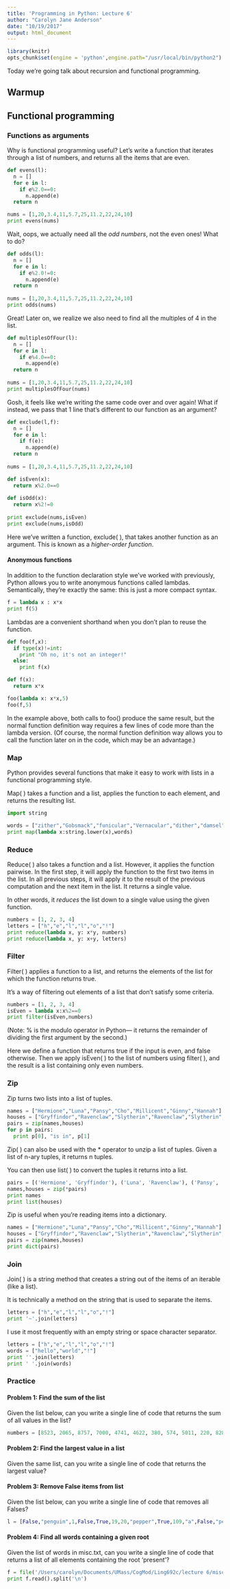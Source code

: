 ```yaml
---
title: 'Programming in Python: Lecture 6'
author: "Carolyn Jane Anderson"
date: "10/19/2017"
output: html_document
---
```


```r
library(knitr)
opts_chunk$set(engine = 'python',engine.path="/usr/local/bin/python2")
```

Today we're going talk about recursion and functional programming.

<h2>Warmup</h2>

<h2>Functional programming</h2>

<h3>Functions as arguments</h3>

Why is functional programming useful? Let's write a function that iterates through a list of numbers, and returns all the items that are even.

```python
def evens(l):
  n = []
  for e in l:
    if e%2.0==0:
      n.append(e)
  return n

nums = [1,20,3.4,11,5.7,25,11.2,22,24,10]
print evens(nums)
```

Wait, oops, we actually need all the *odd numbers*, not the even ones! What to do?

```python
def odds(l):
  n = []
  for e in l:
    if e%2.0!=0:
      n.append(e)
  return n
  
nums = [1,20,3.4,11,5.7,25,11.2,22,24,10]
print odds(nums)
```

Great! Later on, we realize we also need to find all the multiples of 4 in the list.

```python
def multiplesOfFour(l):
  n = []
  for e in l:
    if e%4.0==0:
      n.append(e)
  return n
  
nums = [1,20,3.4,11,5.7,25,11.2,22,24,10]
print multiplesOfFour(nums)
```

Gosh, it feels like we're writing the same code over and over again! What if instead, we pass that 1 line that's different to our function as an argument?

```python

def exclude(l,f):
  n = []
  for e in l:
    if f(e):
      n.append(e)
  return n
  
nums = [1,20,3.4,11,5.7,25,11.2,22,24,10]

def isEven(x):
  return x%2.0==0
  
def isOdd(x):
  return x%2!=0
  
print exclude(nums,isEven)
print exclude(nums,isOdd)
```

Here we've written a function, exclude( ), that takes another function as an argument. This is known as a *higher-order function*.

<h4>Anonymous functions</h4>

In addition to the function declaration style we've worked with previously, Python allows you to write anonymous functions called lambdas. Semantically, they're exactly the same: this is just a more compact syntax.

```python
f = lambda x : x*x
print f(5)
```

Lambdas are a convenient shorthand when you don't plan to reuse the function.

```python
def foo(f,x):
  if type(x)!=int:
    print "Oh no, it's not an integer!"
  else:
    print f(x)

def f(x):
  return x*x

foo(lambda x: x*x,5)
foo(f,5)
```

In the example above, both calls to foo() produce the same result, but the normal function definition way requires a few lines of code more than the lambda version. (Of course, the normal function definition way allows you to call the function later on in the code, which may be an advantage.)

<h3>Map</h3>

Python provides several functions that make it easy to work with lists in a functional programming style. 

Map( ) takes a function and a list, applies the function to each element, and returns the resulting list.

```python
import string

words = ["zither","Gobsmack","funicular","Vernacular","dither","damsel","Damson"]
print map(lambda x:string.lower(x),words)
```

<h3>Reduce</h3>

Reduce( ) also takes a function and a list. However, it applies the function pairwise. In the first step, it will apply the function to the first two items in the list. In all previous steps, it will apply it to the result of the previous computation and the next item in the list. It returns a single value.

In other words, it *reduces* the list down to a single value using the given function.

```python
numbers = [1, 2, 3, 4]
letters = ["h","e","l","l","o","!"]
print reduce(lambda x, y: x*y, numbers)
print reduce(lambda x, y: x+y, letters)
```

<h3>Filter</h3>

Filter( ) applies a function to a list, and returns the elements of the list for which the function returns true.

It's a way of filtering out elements of a list that don't satisfy some criteria.

```python
numbers = [1, 2, 3, 4]
isEven = lambda x:x%2==0
print filter(isEven,numbers)
```

(Note: % is the modulo operator in Python--- it returns the remainder of dividing the first argument by the second.)

Here we define a function that returns true if the input is even, and false otherwise. Then we apply isEven( ) to the list of numbers using filter( ), and the result is a list containing only even numbers.

<h3>Zip</h3>

Zip turns two lists into a list of tuples.

```python
names = ["Hermione","Luna","Pansy","Cho","Millicent","Ginny","Hannah"]
houses = ["Gryffindor","Ravenclaw","Slytherin","Ravenclaw","Slytherin","Gryffindor","Hufflepuff"]
pairs = zip(names,houses)
for p in pairs:
  print p[0], "is in", p[1]
```

Zip( ) can also be used with the * operator to unzip a list of tuples. Given a list of n-ary tuples, it returns n tuples.

You can then use list( ) to convert the tuples it returns into a list.

```python
pairs = [('Hermione', 'Gryffindor'), ('Luna', 'Ravenclaw'), ('Pansy', 'Slytherin'), ('Cho', 'Ravenclaw'), ('Millicent', 'Slytherin'), ('Ginny', 'Gryffindor'), ('Hannah', 'Hufflepuff')]
names,houses = zip(*pairs)
print names
print list(houses)
```

Zip is useful when you're reading items into a dictionary.

```python
names = ["Hermione","Luna","Pansy","Cho","Millicent","Ginny","Hannah"]
houses = ["Gryffindor","Ravenclaw","Slytherin","Ravenclaw","Slytherin","Gryffindor","Hufflepuff"]
pairs = zip(names,houses)
print dict(pairs)
```

<h3>Join</h3>

Join( ) is a string method that creates a string out of the items of an iterable (like a list).

It is technically a method on the string that is used to separate the items.

```python
letters = ["h","e","l","l","o","!"]
print '~'.join(letters)
```

I use it most frequently with an empty string or space character separator.

```python
letters = ["h","e","l","l","o","!"]
words = ["hello","world","!"]
print ''.join(letters)
print ' '.join(words)
```

<h3>Practice</h3>

<h4>Problem 1: Find the sum of the list</h4>

Given the list below, can you write a single line of code that returns the sum of all values in the list?

```python
numbers = [8523, 2065, 8757, 7000, 4741, 4622, 380, 574, 5011, 220, 8281, 541, 8947, 9750, 8987, 1876, 6760, 4000, 4896, 4099, 8353, 5341, 4979, 7411, 1682, 5362, 5418, 2402, 8235, 5670, 7685, 396, 8070, 3719, 4003, 4107, 8386, 9530, 273, 1963, 2311, 6711, 9854, 4820, 1565, 2907, 9195, 6062, 3179, 9570]
```

<h4>Problem 2: Find the largest value in a list</h4>

Given the same list, can you write a single line of code that returns the largest value?

<h4>Problem 3: Remove False items from list</h4>

Given the list below, can you write a single line of code that removes all Falses?

```python
l = [False,"penguin",1,False,True,19,20,"pepper",True,109,"a",False,"peanut","pimento",100,True,109,False]
```

<h4>Problem 4: Find all words containing a given root</h4>

Given the list of words in misc.txt, can you write a single line of code that returns a list of all elements containing the root 'present'?

```python
f = file('/Users/carolyn/Documents/UMass/CogMod/Ling692c/lecture 6/misc.txt','r')
print f.read().split('\n')
```



